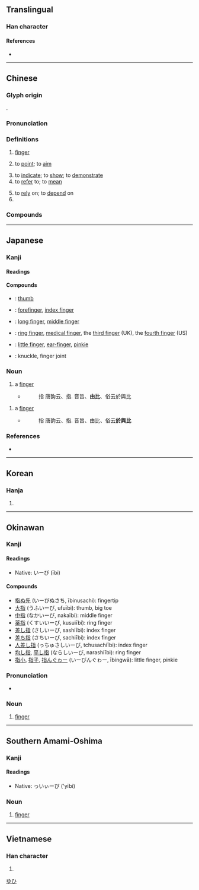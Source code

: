 {{character info/new}}
==Translingual==

===Han character===
{{Han char|rn=64|rad=手|as=06|sn=9|four=51061|canj=QPA|ids=⿰扌旨}}

====References====
* {{Han ref|kx=0429.200|dkj=12034|dj=0778.150|hdz=31873.050|uh=6307|ud=25351|bh=ABFC|bd=44028}}

----

==Chinese==
{{zh-forms}}

===Glyph origin===
{{Han etym}}
{{Han compound|手|lt1=扌|旨|ls=psc|c1=s|c2=p}}.

===Pronunciation===
{{zh-pron
|m=zhǐ
|m-s=zi3
|c=zi2
|h=pfs=chṳ́
|md=
|mn=kí/xm,zz,km:chái/xm,tp,kh,tn,tc,hc,sx,yl:cháiⁿ/qz,lk:chúiⁿ/mg:chán/chí
|mn_note=kí, chái/cháiⁿ/chúiⁿ/chán - vernacular; chí - literary
|w=
|mc=y
|oc=y
|cat=n,v,cls
}}

===Definitions===
{{zh-hanzi}}

# [[finger]]
#: {{zh-x|手指|finger}}
# to [[point]]; to [[aim]]
#: {{zh-x|指出|to point out}}
#: {{zh-x|指 人|to point at a person}}
# to [[indicate]]; to [[show]]; to [[demonstrate]]
# to [[refer]] to; to [[mean]]
#: {{zh-x|春天 指 的 是 冬天 後面 的 那個 季節。|Spring '''refers to''' the season after winter.}}
# to [[rely]] on; to [[depend]] on
# {{zh-classifier|[[fingerwidth]]s}}

===Compounds===
{{zh-der|指腹為婚:arrange a marriage for an unborn child|指令|指關節|搖指|指南|一彈指|一腳指|不吝指教|不指望|中指|了如指掌|二拇指|五指|五指山|交通指揮|人氣指標|令人髮指|以指撓沸|佛指甲|使臂使指|修指甲|倒指|僂指|僮手指千|價值指標|光陰彈指|八指頭陀|六指|切韻指南|創意指導|加權指數|十二指腸|十指連心|千人所指|千夫所指|半指|口講指畫|合指症|同文算指|吹指|啖指咬舌|噬指棄薪|多指症|大拇指|大拇指頭|大指|如指諸掌|如臂使指|密度指數|寸指測淵|射魚指天|將指|小拇指|小指|屈指|屈指一算|屈指可數|劍指|彈指|彈指之間|彈指神功|惜指失掌|意指|戒指|戟指|戟指怒目|手指|手指字母|扳指|拇指|拈針指|拶指|指一說十|指不勝屈|指事|指使|指出|指北針|指南之助|指南宮|指南打北|指南車|指南針|指印|指古摘今|指名|指名道姓|指向|指囷|指地為盟|指壓|指天為誓|指天畫地|指天誓心|指天誓日|指天說地|指婚|指定|指定打擊|指定轉接|指實掌虛|指導|指導員|指尖|指山說磨|指山賣磨|指引|指手畫腳|指手頓腳|指指戳戳|指指搠搠|指指點點|指授|指掌|指控|指揮|指揮刀|指揮官|指揮導航|指揮棒|指揮艙|指揮若定|指揮部|指摘|指摹|指攀|指教|指數|指數函數|指數法則|指斥|指日|指日可待|指日高陞|指明|指書|指望|指東打西|指東畫西|指東話西|指東說西|指桑罵槐|指桑說槐|指極星|指標|指正|指歸|指水盟松|指決|指沓|指法|指派|指猴|指瑕|指瑕造隙|指環|指甲|指甲剪|指甲套兒|指甲油|指甲花|指甲草|指畫|指痕|指皂為白|指目|指破迷團|指示|指稱|指稱詞|指空話空|指紋|指紋分析|指紋紀錄|指紋辨識|指紋鑑定|指腳夫妻|指腹割衿|指腹裁襟|指螺|指要|指親托故|指觸|指認|指謫|指證|指豬罵狗|指責|指路人|指迷|指配|指針|指長話短|指陳|指雁為羹|指雞罵狗|指靠|指頭|指頭畫|指頭肚兒|指顧|指顧之際|指骨|指鹿為馬|指麾|指黑為白|指點|指點迷津|掐指一算|撚指|擘指|據床指麾|斗杓東指|旌旗所指|望風希指|東指|枝指|染指|染指垂涎|染指於鼎|根指數|梏十指|樂府指迷|武術指導|沒了指望|沒指望|泛指|灰指甲|無名指|無指望|物價指數|生產指數|發蹤指示|白指病|目指氣使|直指|相關指數|瞭如指掌|瞭若指掌|福利指標|管闚錐指|約指|結婚戒指|經濟指數|經濟指標|繞指柔|纖指|美工指導|股價指數|藝術指導|蘭花指|言近指遠|詘指|趨舍指湊|輪指|巡指間|迅指|針指|錐指|鑿空指鹿|電腦指令|領先指標|頤指|頤指氣使|頤指進退|頭髮上指|顧指|食指|食指大動|食指浩繁|首屈一指|駢拇枝指|髮上指冠|髮指|髮指眥裂|魯肅指囷|點指畫字}}

{{zh-cat|Beginning}}

----

==Japanese==

===Kanji===
{{ja-kanji|grade=3|rs=手06}}

====Readings====
{{ja-readings
|goon=し
|kanon=し
|kun=ゆび-, さ-す
|nanori=むね
}}

====Compounds====
* {{ja-r|親指|おやゆび}}: [[thumb]]
* {{ja-r|人差し指|ひとさしゆび}}: [[forefinger]], [[index finger]]
* {{ja-r|中指|なかゆび}}: [[long finger]], [[middle finger]]
* {{ja-r|薬指|くすりゆび}}: [[ring finger]], [[medical finger]], the [[third finger]] (UK), the [[fourth finger]] (US)
* {{ja-r|小指|こゆび}}: [[little finger]], [[ear-finger]], [[pinkie]]
* {{ja-r|指関節|ゆびかんせつ}}: knuckle, finger joint

===Noun===
{{ja-noun|ゆび|count=本}}

# a [[finger]]
#* {{RQ:Wamyō Ruijushō|2|38}}
#*: 指 唐韵云、指. 音旨、'''由比'''、俗云於與比

{{ja-altread|hira=および}}

# a [[finger]]
#* {{RQ:Wamyō Ruijushō|2|38}}
#*: 指 唐韵云、指. 音旨、由比、俗云'''於與比'''

===References===
* {{R:Wamyō Ruijushō}}

{{topics|ja|Fingers|Anatomy|sort=ゆひ}}

[[Category:Japanese basic words|ゆひ]]

----

==Korean==

===Hanja===
{{ko-hanja|hangeul=지|eumhun=|rv=ji|mr=chi|y=ci}}

# {{defn|lang=ko|sort=手06}}

----

==Okinawan==

===Kanji===
{{head|ryu|kanji}}

====Readings====
* Native: いーび (ībi)

====Compounds====
* [[指ぬ先]] (いーびぬさち, ībinusachi): fingertip
* [[大指]] (うふいーび, ufuībi): thumb, big toe
* [[中指]] (なかいーび, nakaībi): middle finger
* [[薬指]] (くすいいーび, kusuiībi): ring finger
* [[差し指]] (さしいーび, sashiībi): index finger
* [[差ち指]] (さちいーび, sachiībi): index finger
* [[人差し指]] (っちゅさしいーび, tchusachiībi): index finger
* [[均し指]], [[平し指]] (ならしいーび, narashiībi): ring finger
* [[指小]], [[指子]], [[指んぐゎー]] (いーびんぐゎー, ībingwā): little finger, pinkie

===Pronunciation===
* {{IPA|/ʔiːbi/|lang=ryu}}

===Noun===
{{head|ryu|noun|hiragana|いーび|romaji|ībi}}

# [[finger]]

----

==Southern Amami-Oshima==

===Kanji===
{{head|ams|kanji}}

====Readings====
* Native: っいぃーび ('yībi)

===Noun===
{{head|ams|noun|hiragana|っいぃーび|romaji|'yībi}}

# [[finger]]

----

==Vietnamese==

===Han character===
{{vi-hantu|[[chỉ]], [[xỉ]], [[chỏ]]|rs=手06}}

# {{defn|lang=vi|sort=手06}}
